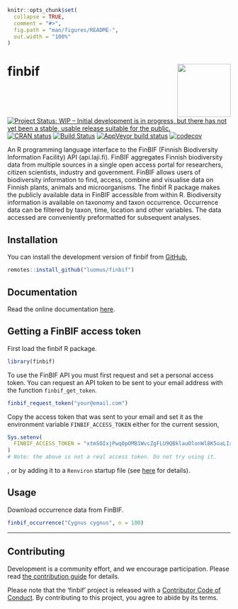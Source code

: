 ```r
knitr::opts_chunk$set(
  collapse = TRUE,
  comment = "#>",
  fig.path = "man/figures/README-",
  out.width = "100%"
)
```
# finbif <img src="man/figures/logo.png" align="right" alt="" width="120">
[![Project Status: WIP – Initial development is in progress, but there has not yet been a stable, usable release suitable for the public.](https://www.repostatus.org/badges/latest/wip.svg)](https://www.repostatus.org/#wip) [![CRAN status](https://www.r-pkg.org/badges/version-last-release/finbif)](https://cran.r-project.org/package=finbif) [![Build Status](https://travis-ci.com/luomus/finbif.svg?branch=master)](https://travis-ci.com/luomus/finbif) [![AppVeyor build status](https://ci.appveyor.com/api/projects/status/github/luomus/finbif?branch=master&svg=true)](https://ci.appveyor.com/project/luomus/finbif/branch/master) [![codecov](https://codecov.io/gh/luomus/finbif/branch/master/graph/badge.svg)](https://codecov.io/github/luomus/finbif/branch/master)

An R programming language interface to the FinBIF (Finnish Biodiversity
Information Facility) API (api.laji.fi). FinBIF aggregates Finnish biodiversity
data from multiple sources in a single open access portal for researchers,
citizen scientists, industry and government. FinBIF allows users of biodiversity
information to find, access, combine and visualise data on Finnish plants,
animals and microorganisms. The finbif R package makes the publicly available
data in FinBIF accessible from within R. Biodiversity information is available
on taxonomy and taxon occurrence. Occurrence data can be filtered by taxon,
time, location and other variables. The data accessed are conveniently
preformatted for subsequent analyses.
    
## Installation
You can install the development version of finbif from
[GitHub](https://github.com),
```r
remotes::install_github("luomus/finbif")
```

## Documentation
Read the online documentation [here](https://luomus.github.io/finbif).

## Getting a FinBIF access token
First load the finbif R package.
```r
library(finbif)
```

To use the FinBIF API you must first request and set a personal access token.
You can request an API token to be sent to your email address with the function
`finbif_get_token`.
```r
finbif_request_token("your@email.com")
```

Copy the access token that was sent to your email and set it as the environment
variable `FINBIF_ACCESS_TOKEN` either for the current session,
```r
Sys.setenv(
  FINBIF_ACCESS_TOKEN = "xtmSOIxjPwq0pOMB1WvcZgFLU9QBklauOlonWl8K5oaLIx8RniJLrvcJU4v9H7Et"
)
# Note: the above is not a real access token. Do not try using it.
```
, or by adding it to a `Renviron` startup file (see
 [here](https://rviews.rstudio.com/2017/04/19/r-for-enterprise-understanding-r-s-startup/)
 for details). 

## Usage
Download occurrence data from FinBIF.
```r
finbif_occurrence("Cygnus cygnus", n = 100)
```

----

## Contributing
Development is a community effort, and we encourage participation. Please read
[the contribution guide](CONTRIBUTING.md) for details.

Please note that the 'finbif' project is released with a 
[Contributor Code of Conduct](CODE_OF_CONDUCT.md). By contributing to this
project, you agree to abide by its terms.
